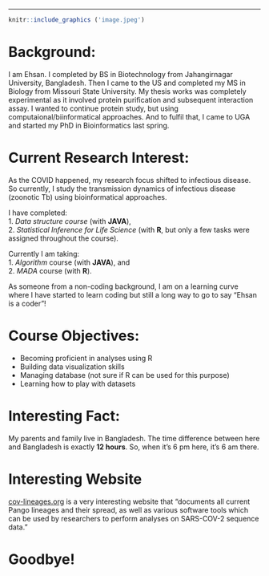 ---

```r
knitr::include_graphics ('image.jpeg')   
```   


# **Background:** 

I am Ehsan. I completed by BS in Biotechnology from Jahangirnagar University, Bangladesh. Then I came to the US and completed my MS in Biology from Missouri State University. My thesis works was completely experimental as it involved protein purification and subsequent interaction assay. I wanted to continue protein study, but using computaional/biinformatical approaches. And to fulfil that, I came to UGA and started my PhD in Bioinformatics last spring.

# **Current Research Interest:**

As the COVID happened, my research focus shifted to infectious disease. So currently, I study the transmission dynamics of infectious disease (zoonotic Tb) using bioinformatical approaches.

I have completed:   
1. _Data structure course_ (with **JAVA**),   
2. _Statistical Inference for Life Science_ (with **R**, but only a few tasks were assigned throughout the course).   

Currently I am taking:    
1. _Algorithm_ course (with **JAVA**), and  
2. _MADA_ course (with **R**).   

As someone from a non-coding background, I am on a learning curve where I have started to learn coding but still a long way to go to say "Ehsan is a coder"!

# **Course Objectives:**

* Becoming proficient in analyses using R   
* Building data visualization skills    
* Managing database (not sure if R can be used for this purpose)    
* Learning how to play with datasets   

# **Interesting Fact:**   
  
My parents and family live in Bangladesh. The time difference between here and Bangladesh is exactly **12 hours**. So, when it's 6 pm here, it's 6 am there.  

# **Interesting Website**
[cov-lineages.org](https://cov-lineages.org/index.html) is a very interesting website that "documents all current Pango lineages and their spread, as well as various software tools which can be used by researchers to perform analyses on SARS-COV-2 sequence data." 

# **Goodbye**! 
 


